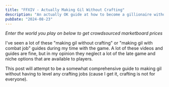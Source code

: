 ```yaml
---
title: "FFXIV - Actually Making Gil Without Crafting"
description: "An actually OK guide at how to become a gillionaire without crafting (not just running roulettes and maps)"
pubDate: "2024-08-23"
---
```


*Enter the world you play on below to get crowdsourced marketboard prices*
<FFXIVWorldSelector client:load />



I've seen a lot of these "making gil without crafting" or "making gil with combat job" guides during my time with the game.
A lot of these videos and guides are fine, but in my opinion they neglect a lot of the late game and niche options that are available to players.

This post will attempt to be a somewhat comprehensive guide to making gil without having to level any crafting jobs (cause I get it, crafting is not for everyone).
<AnotherComponent client:load/>